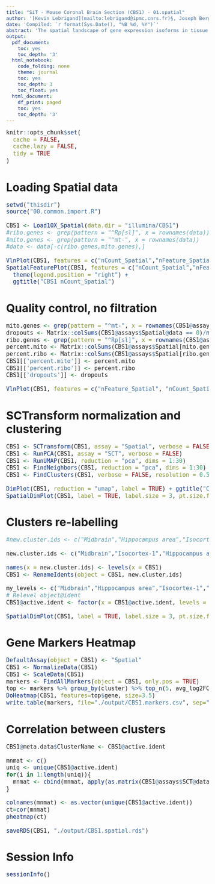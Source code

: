 ```yaml
---
title: "SiT - Mouse Coronal Brain Section (CBS1) - 01.spatial"
author: '[Kevin Lebrigand](mailto:lebrigand@ipmc.cnrs.fr)§, Joseph Bergenstråhle §, Kim Thrane §, Annelie Mollbrink, Pascal Barbry, Rainer Waldmann and Joakim Lundeberg'
date: 'Compiled: `r format(Sys.Date(), "%B %d, %Y")`'
abstract: 'The spatial landscape of gene expression isoforms in tissue sections.'
output:
  pdf_document:
    toc: yes
    toc_depth: '3'
  html_notebook:
    code_folding: none
    theme: journal
    toc: yes
    toc_depth: 3
    toc_float: yes
  html_document:
    df_print: paged
    toc: yes
    toc_depth: '3'
---
```


<style type="text/css">

body, td {
   font-size: 15px;
}
code.r{
  font-size: 15px;
}
pre {
  font-size: 15px
}
</style>

```r
knitr::opts_chunk$set(
  cache = FALSE,
  cache.lazy = FALSE,
  tidy = TRUE
)
```

# Loading Spatial data

```r

setwd("thisdir")
source("00.common.import.R")

CBS1 <- Load10X_Spatial(data.dir = "illumina/CBS1")
#ribo.genes <- grep(pattern = "^Rp[sl]", x = rownames(data))
#mito.genes <- grep(pattern = "^mt-", x = rownames(data))
#data <- data[-c(ribo.genes,mito.genes),]

VlnPlot(CBS1, features = c("nCount_Spatial","nFeature_Spatial"), pt.size = 0.1) + NoLegend() + ggtitle("CBS1 nCount_Spatial")
SpatialFeaturePlot(CBS1, features = c("nCount_Spatial","nFeature_Spatial"), max.cutoff = 30000, pt.size.factor = 1.6) + 
  theme(legend.position = "right") + 
  ggtitle("CBS1 nCount_Spatial")

```

# Quality control, no filtration

```r

mito.genes <- grep(pattern = "^mt-", x = rownames(CBS1@assays$Spatial), value = TRUE)
dropouts <- Matrix::colSums(CBS1@assays$Spatial@data == 0)/nrow(CBS1@assays$Spatial)
ribo.genes <- grep(pattern = "^Rp[sl]", x = rownames(CBS1@assays$Spatial), value = TRUE)
percent.mito <- Matrix::colSums(CBS1@assays$Spatial[mito.genes, ])/Matrix::colSums(CBS1@assays$Spatial)
percent.ribo <- Matrix::colSums(CBS1@assays$Spatial[ribo.genes, ])/Matrix::colSums(CBS1@assays$Spatial)
CBS1[['percent.mito']] <- percent.mito
CBS1[['percent.ribo']] <- percent.ribo
CBS1[['dropouts']] <- dropouts

VlnPlot(CBS1, features = c("nFeature_Spatial", "nCount_Spatial","dropouts","percent.ribo","percent.mito"), ncol=5, cols = "lightsteelblue3") + ggtitle("CBS1")

```

# SCTransform normalization and clustering

```r

CBS1 <- SCTransform(CBS1, assay = "Spatial", verbose = FALSE)
CBS1 <- RunPCA(CBS1, assay = "SCT", verbose = FALSE)
CBS1 <- RunUMAP(CBS1, reduction = "pca", dims = 1:30)
CBS1 <- FindNeighbors(CBS1, reduction = "pca", dims = 1:30)
CBS1 <- FindClusters(CBS1, verbose = FALSE, resolution = 0.5)

DimPlot(CBS1, reduction = "umap", label = TRUE) + ggtitle("CBS1")
SpatialDimPlot(CBS1, label = TRUE, label.size = 3, pt.size.factor = 2) + ggtitle("CBS1")

```

# Clusters re-labelling

```r

#new.cluster.ids <- c("Midbrain","Hippocampus area","Isocortex-1","Isocortex-2","Olfactory area","Fiber tracts","Retrosplenial area", "CA1/CA2", "Isocortex-2", "Thalamus", "Hypothalamus", "CA3", "DG", "Outside")

new.cluster.ids <- c("Midbrain","Isocortex-1","Hippocampus area","Isocortex-2","Hippocampus area","Olfactory area","Fiber tracts", "Hypothalamus", "CA1/CA2", "Retrosplenial area", "Thalamus", "CA3", "DG", "Outside", "CA1/CA2")

names(x = new.cluster.ids) <- levels(x = CBS1)
CBS1 <- RenameIdents(object = CBS1, new.cluster.ids)

my_levels <- c("Midbrain","Hippocampus area","Isocortex-1","Isocortex-2","Olfactory area","Fiber tracts","Retrosplenial area","CA1/CA2","Thalamus","Hypothalamus","CA3","DG","Outside")
# Relevel object@ident
CBS1@active.ident <- factor(x = CBS1@active.ident, levels = my_levels)

SpatialDimPlot(CBS1, label = TRUE, label.size = 3, pt.size.factor =1.6) + ggtitle("CBS1")

```

# Gene Markers Heatmap

```r

DefaultAssay(object = CBS1) <- "Spatial"
CBS1 <- NormalizeData(CBS1)
CBS1 <- ScaleData(CBS1)
markers <- FindAllMarkers(object = CBS1, only.pos = TRUE)
top <- markers %>% group_by(cluster) %>% top_n(5, avg_log2FC)
DoHeatmap(CBS1, features=top$gene, size=3.5)
write.table(markers, file="./output/CBS1.markers.csv", sep=",")

```

# Correlation between clusters

```r

CBS1@meta.data$ClusterName <- CBS1@active.ident

mnmat <- c()
uniq <- unique(CBS1@active.ident)
for(i in 1:length(uniq)){
  mnmat <- cbind(mnmat, apply(as.matrix(CBS1@assays$SCT@data[, CBS1@meta.data$ClusterName==uniq[i]]), 1, mean))
}

colnames(mnmat) <- as.vector(unique(CBS1@active.ident))
ct=cor(mnmat)
pheatmap(ct)

saveRDS(CBS1, "./output/CBS1.spatial.rds")

```

# Session Info

```r
sessionInfo()
```

